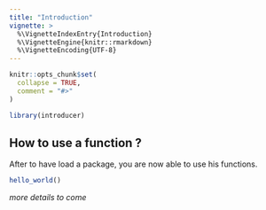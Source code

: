 ```yaml
---
title: "Introduction"
vignette: >
  %\VignetteIndexEntry{Introduction}
  %\VignetteEngine{knitr::rmarkdown}
  %\VignetteEncoding{UTF-8}
---
```


```r
knitr::opts_chunk$set(
  collapse = TRUE,
  comment = "#>"
)
```

```r
library(introducer)
```

## How to use a function ? 

After to have load a package, you are now able to use his functions. 

```r
hello_world()
```

_more details to come_
